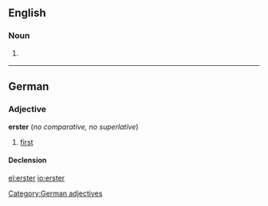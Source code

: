 ==English==

===Noun===
{{en-noun}}

#{{context|New York City|and|New Orleans}} {{eye dialect|oyster}}

----

==German==

===Adjective===
'''erster''' (''no comparative, no superlative'')

# [[first]]

====Declension====
{{de-decl-adj-notcomp|erst|strong_pred=yes|lemma=erster}}


[[Category:German adjectives]]

[[el:erster]]
[[io:erster]]